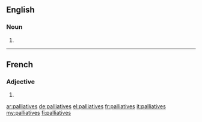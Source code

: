 ==English==

===Noun===
{{head|en|noun plural form}}

# {{plural of|palliative|lang=en}}

----

==French==

===Adjective===
{{fr-adj-form}}

# {{feminine plural of|palliatif|lang=fr}}

[[ar:palliatives]]
[[de:palliatives]]
[[el:palliatives]]
[[fr:palliatives]]
[[it:palliatives]]
[[my:palliatives]]
[[fi:palliatives]]